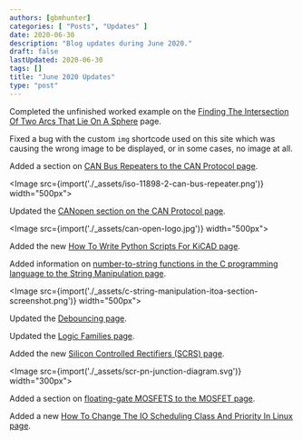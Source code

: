 ```yaml
---
authors: [gbmhunter]
categories: [ "Posts", "Updates" ]
date: 2020-06-30
description: "Blog updates during June 2020."
draft: false
lastUpdated: 2020-06-30
tags: []
title: "June 2020 Updates"
type: "post"
---
```



Completed the unfinished worked example on the [Finding The Intersection Of Two Arcs That Lie On A Sphere](/mathematics/geometry/spherical-geometry/finding-the-intersection-of-two-arcs-that-lie-on-a-sphere) page.

Fixed a bug with the custom `img` shortcode used on this site which was causing the wrong image to be displayed, or in some cases, no image at all.

Added a section on [CAN Bus Repeaters to the CAN Protocol page](/electronics/communication-protocols/can-protocol#can-bus-repeaters).

<Image src={import('./_assets/iso-11898-2-can-bus-repeater.png')} width="500px"></Image>

Updated the [CANopen section on the CAN Protocol page](/electronics/communication-protocols/can-protocol#canopen).

<Image src={import('./_assets/can-open-logo.jpg')} width="500px"></Image>

Added the new [How To Write Python Scripts For KiCAD page](/electronics/general/kicad/how-to-write-python-scripts-for-kicad).

Added information on [number-to-string functions in the C programming language to the String Manipulation page](/programming/languages/c/string-manipulation-in-c/).

<Image src={import('./_assets/c-string-manipulation-itoa-section-screenshot.png')} width="500px"></Image>

Updated the [Debouncing page](/electronics/circuit-design/debouncing).

Updated the [Logic Families page](/electronics/circuit-design/logic-families).

Added the new [Silicon Controlled Rectifiers (SCRS) page](/electronics/components/transistors/silicon-controlled-rectifiers-scrs).

<Image src={import('./_assets/scr-pn-junction-diagram.svg')} width="300px"></Image>

Added a section on [floating-gate MOSFETS to the MOSFET page](/electronics/components/transistors/mosfets#floating-gate-mosfets).

Added a new [How To Change The IO Scheduling Class And Priority In Linux page](/programming/operating-systems/linux/how-to-change-io-scheduling-class-and-priority-in-linux). 